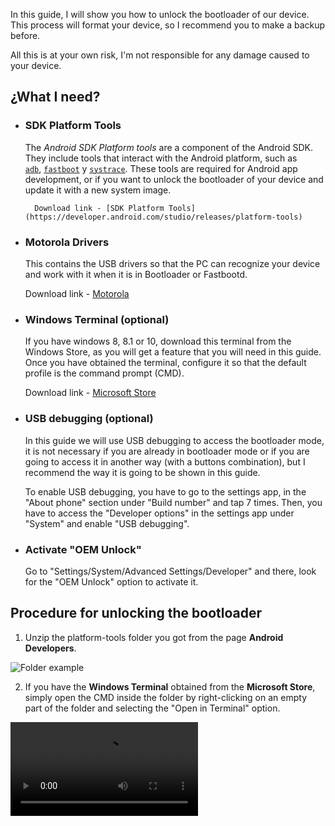 
<Head
	title="[Guide] Unlock Bootloader"
	description="Guide to Unlock Bootloader on Motorola One Fusion | Astro"
	ogUrl="https://syoker.vercel.app/blog/motorolaonefusion/guide-unlock-bootloader"
	ogTitle="[Guide] Unlock Bootloader"
	ogDescription="Guide to Unlock Bootloader on Motorola One Fusion | Astro"
	ogImage="https://raw.githubusercontent.com/Syoker/personal-website/main/public/img/banner-unlockbootloader.png"
/>

In this guide, I will show you how to unlock the bootloader of our device. This process will format your device, so I recommend you to make a backup before.

All this is at your own risk, I'm not responsible for any damage caused to your device.

## **¿What I need?**

- ### **SDK Platform Tools**
    
    The _Android SDK Platform tools_ are a component of the Android SDK. They include tools that interact with the Android platform, such as <code><a href="https://developer.android.com/studio/command-line/adb">adb</a></code>, <code><a href="https://android.googlesource.com/platform/system/core/+/master/fastboot/#fastboot">fastboot</a></code> y <code><a href="https://developer.android.com/topic/performance/tracing/command-line">systrace</a></code>. These tools are required for Android app development, or if you want to unlock the bootloader of your device and update it with a new system image.

		Download link - [SDK Platform Tools](https://developer.android.com/studio/releases/platform-tools)
    
- ### **Motorola Drivers**
    
    This contains the USB drivers so that the PC can recognize your device and work with it when it is in Bootloader or Fastbootd.
    
    Download link - [Motorola](https://motorola-global-es-latam.custhelp.com/app/answers/detail/a_id/89882)
    
- ### **Windows Terminal (optional)**
    
    If you have windows 8, 8.1 or 10, download this terminal from the Windows Store, as you will get a feature that you will need in this guide. Once you have obtained the terminal, configure it so that the default profile is the command prompt (CMD).
    
    Download link - [Microsoft Store](https://www.microsoft.com/store/productId/9N0DX20HK701)
    
- ### **USB debugging (optional)**
    
    In this guide we will use USB debugging to access the bootloader mode, it is not necessary if you are already in bootloader mode or if you are going to access it in another way (with a buttons combination), but I recommend the way it is going to be shown in this guide.
    
    To enable USB debugging, you have to go to the settings app, in the "About phone" section under "Build number" and tap 7 times. Then, you have to access the "Developer options" in the settings app under "System" and enable "USB debugging".
    
- ### **Activate "OEM Unlock"**
    
    Go to "Settings/System/Advanced Settings/Developer" and there, look for the "OEM Unlock" option to activate it.
    

## **Procedure for unlocking the bootloader**

1. Unzip the platform-tools folder you got from the page **Android Developers**.
    
![Folder example](/img/guide-examplefolder.png)

2. If you have the **Windows Terminal** obtained from the **Microsoft Store**, simply open the CMD inside the folder by right-clicking on an empty part of the folder and selecting the "Open in Terminal" option.
    
<Video src="/video/opencommandprompt.mp4" />

	If you don't have the **Windows Terminal**, inside the folder in an empty space, shift+right-click and select the option "Open PowerShell window here", type `cmd` inside the window and press enter.

<Video src="/video/openwindowspowershell.mp4" />

3. Connect the device to the PC, type in the CMD `adb devices` (the phone has to be on for this command to work, in case it is already in bootloader, type `fastboot devices`) and press enter. If the console doesn't return

    ```bash
    List of devices   attached
    ZE222BZWFF        device
    ```
    
    then make sure you have your device properly connected, or have enabled USB debugging.
    
4. Now reboot to the bootloader (if you aren't in it) with `adb reboot bootloader` or with the key combination "volume - and power" (you have to hold down these buttons until the bootloader screen appears).
    
    Either way, this will access the bootloader, which has a screen with text and the Android robot lying down with an open lid.
    

The next steps will be on [this](https://motorola-global-portal.custhelp.com/app/standalone%2Fbootloader%2Funlock-your-device-b) Motorola page, but I'll explain it anyway.

5. Inside the previously opened terminal, type `fastboot oem get_unlock_data`. This command will drop your device ID into the terminal, which you will need to obtain an unlock code.
    
    The ID will be displayed as follows on Windows/Linux:

	```bash
	(bootloader) 0A40040192024205#4C4D3556313230
	(bootloader) 30373731363031303332323239#BD00
	(bootloader) 8A672BA4746C2CE02328A2AC0C39F95
	(bootloader) 1A3E5#1F53280002000000000000000
	(bootloader) 0000000
	```
   
	And as follows in MAC:

	```bash
	INFO0A40040192024205#4C4D3556313230
	INFO30373731363031303332323239#BD00
	INFO8A672BA4746C2CE02328A2AC0C39F95
	INFO1A3E5#1F53280002000000000000000
	INFO0000000
	```
    
6. You will need to generate your unlock code from what the CMD displays, to do this, you will need to paste the 5 lines of output in a continuous string without "bootloader or info" and without blanks. The code should look like this:
    
	```bash
	0A40040192024205#4C4D355631323030373731363031303332323239#BD008A672BA4746C2CE02328A2AC0C39F951A3E5#1F532800020000000000000000000000
	```
    
7. Paste the code you made into the text field on the [Motorola page](https://motorola-global-portal.custhelp.com/app/standalone%2Fbootloader%2Funlock-your-device-b) that says "MAKE SURE YOUR DEVICE IS UNLOCKABLE".
    
    Then, click on the button that says "Can my device be unlocked?.
    
    You will receive a code by mail from Motorola in the next few minutes.
    
8. Once you receive the email with the code, type in the console `fastboot oem unlock "code"`, where "code" is the code that was sent to you by email, without the quotes.
    
9. Now on the phone you will get a screen that will ask you to confirm if you really want to unlock the bootloader, on this screen you will have to navigate with the volume keys and you can confirm with the power button. Confirm and wait about 20 seconds until the console displays `OKAY`.
    
10. Now simply reboot the system with `fastboot reboot` and you are done.
    
    If for some reason you want to relock the bootloader of the device, simply type `fastboot oem lock`. You will get the same confirmation screen, hit confirm and wait for the console to show an `OKAY`.
    
    I should point out that relocking the device has a risk of bricking the phone, so I don't recommend it.
    

If you have any questions, please visit the Telegram group in Spanish (currently doesn't exist in English) of our device [Motorola One Fusion | Español™](https://t.me/MotorolaOneFusionES) (If you find any translation errors, let me know via this group or by md on [telegram](https://t.me/Syoker)).

